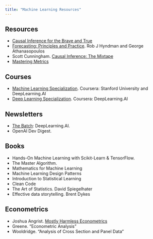 ```yaml
---
title: "Machine Learning Resources"
---
```


## Resources

- [Causal Inference for the Brave and True](https://matheusfacure.github.io/python-causality-handbook/landing-page.html)
- [Forecasting: Principles and Practice](https://otexts.com/fpp3/). Rob J Hyndman and George Athanasopoulos
- Scott Cunningham. [Causal Inference: The Mixtape](https://mixtape.scunning.com/)
- [Mastering Metrics](https://www.masteringmetrics.com/)

## Courses

- [Machine Learning Specialization](https://www.coursera.org/specializations/machine-learning-introduction). Coursera: Stanford University and DeepLearning.AI
- [Deep Learning Specialization](https://www.coursera.org/specializations/deep-learning). Coursera: DeepLearning.AI

## Newsletters

- [The Batch](https://www.deeplearning.ai/the-batch/): DeepLearning.AI.
- OpenAI Dev Digest.

## Books

- Hands-On Machine Learning with Scikit-Learn & TensorFlow.
- The Master Algorithm.
- Mathematics for Machine Learning
- Machine Learning Design Patterns
- Introduction to Statistical Learning
- Clean Code
- The Art of Statistics. David Spiegelhater
- Effective data storytelling. Brent Dykes

## Econometrics

- Joshua Angrist. [Mostly Harmless Econometrics](https://www.mostlyharmlesseconometrics.com/)
- Greene. "Econometric Analysis”
- Wooldridge. "Analysis of Cross Section and Panel Data"